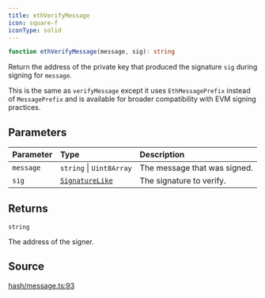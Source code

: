 ```yaml
---
title: ethVerifyMessage
icon: square-f
iconType: solid
---
```


```ts
function ethVerifyMessage(message, sig): string
```

Return the address of the private key that produced the signature `sig` during signing for `message`.

This is the same as `verifyMessage` except it uses `EthMessagePrefix` instead of `MessagePrefix` and is available for
broader compatibility with EVM signing practices.

## Parameters

| Parameter | Type | Description |
| :------ | :------ | :------ |
| `message` | `string` \| `Uint8Array` | The message that was signed. |
| `sig` | [`SignatureLike`](/sdk/content/type-aliases/SignatureLike) | The signature to verify. |

## Returns

`string`

The address of the signer.

## Source

[hash/message.ts:93](https://github.com/dominant-strategies/quais.js/blob/191734f84dfad16356d604ee17f04ede3d7ccb03/src/hash/message.ts#L93)
